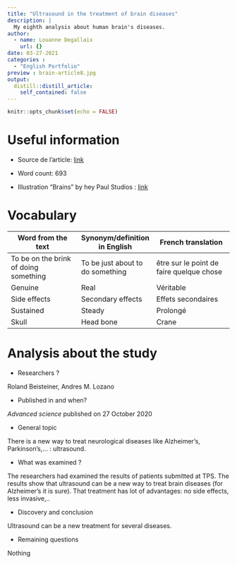 ```yaml
---
title: "Ultrasound in the treatment of brain diseases"
description: |
  My eighth analysis about human brain's diseases.
author:
  - name: Louanne Degallaix
    url: {}
date: 03-27-2021
categories :
  - "English Portfolio"
preview : brain-article8.jpg
output:
  distill::distill_article:
    self_contained: false
---
```


```r
knitr::opts_chunk$set(echo = FALSE)
```

# Useful information

* Source de l'article: [link](https://www.sciencedaily.com/releases/2021/02/210204144000.htm)

* Word count: 693

* Illustration "Brains" by hey Paul Studios :  [link](https://search.creativecommons.org/photos/63de05fd-a619-477b-b87d-d9a113f88de3)

# Vocabulary

| Word from the text                    | Synonym/definition in English    | French translation                       |
| ------------------------------------- | -------------------------------- | ---------------------------------------- |
| To be on the brink of doing something | To be just about to do something | être sur le point de faire quelque chose |
| Genuine                               | Real                             | Véritable                                |
| Side effects                          | Secondary effects                | Effets secondaires                       |
| Sustained                             | Steady                           | Prolongé                                 |
| Skull                                 | Head bone                        | Crane                                    |

# Analysis about the study

* Researchers ?

Roland Beisteiner, Andres M. Lozano

* Published in and when? 

*Advanced science * published on 27 October 2020

* General topic 

There is a new way to treat neurological diseases like Alzheimer’s, Parkinson’s,… : ultrasound. 

* What was examined ?

The researchers had examined the results of patients submitted at TPS. The results show that ultrasound can be a new way to treat brain diseases (for Alzheimer’s it is sure). That treatment has lot of advantages: no side effects, less invasive,..

* Discovery and conclusion

Ultrasound can be a new treatment for several diseases. 

* Remaining questions 

Nothing

